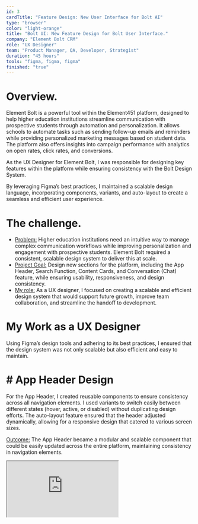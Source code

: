 ```yaml
---
id: 3
cardTitle: "Feature Design: New User Interface for Bolt AI"
type: "browser"
color: "light-orange"
title: "Bolt UI: New Feature Design for Bolt User Interface."
company: "Element Bolt CRM"
role: "UX Designer"
team: "Product Manager, QA, Developer, Strategist"
duration: "45 hours"
tools: "figma, figma, figma"
finished: "true"
---
```


<FullWidthImage
  src="/images/bolt-main.png"
  alt="Element Bolt Dashboard Interface"
/>

# Overview.

Element Bolt is a powerful tool within the Element451 platform, designed to help higher education institutions streamline communication with prospective students through automation and personalization. It allows schools to automate tasks such as sending follow-up emails and reminders while providing personalized marketing messages based on student data. The platform also offers insights into campaign performance with analytics on open rates, click rates, and conversions.

As the UX Designer for Element Bolt, I was responsible for designing key features within the platform while ensuring consistency with the Bolt Design System.

By leveraging Figma’s best practices, I maintained a scalable design language, incorporating components, variants, and auto-layout to create a seamless and efficient user experience.

# The challenge.

- <u>Problem:</u> Higher education institutions need an intuitive way to manage complex
  communication workflows while improving personalization and engagement with prospective
  students. Element Bolt required a consistent, scalable design system to deliver
  this at scale.
- <u>Project Goal:</u> Design new sections for the platform, including the App Header,
  Search Function, Content Cards, and Conversation (Chat) feature, while ensuring
  usability, responsiveness, and design consistency.
- <u>My role:</u> As a UX designer, I focused on creating a scalable and efficient
  design system that would support future growth, improve team collaboration, and
  streamline the handoff to development.

# My Work as a UX Designer

Using Figma’s design tools and adhering to its best practices, I ensured that the design system was not only scalable but also efficient and easy to maintain.

# # App Header Design

For the App Header, I created reusable components to ensure consistency across all navigation elements. I used variants to switch easily between different states (hover, active, or disabled) without duplicating design efforts. The auto-layout feature ensured that the header adjusted dynamically, allowing for a responsive design that catered to various screen sizes.

<u>Outcome:</u> The App Header became a modular and scalable component that could
be easily updated across the entire platform, maintaining consistency in navigation
elements.

<IFrame src="https://embed.figma.com/design/h2uduBPcH39Tdkii7Pud9v/Enric-UX-%2F-Product-Design?node-id=772-2188&embed-host=share" />

# # Search Function Design

For the Search Function, I utilized nested components to create a modular, flexible design that adapted across devices. Using Figma’s constraints and resizing features, I ensured that the search bar and dropdown results behaved responsively on desktop, tablet, and mobile devices.

I also used interactive components to prototype user interactions within Figma, allowing developers to experience the behavior of the search elements during the handoff.

<u>Outcome:</u> The search feature provided a consistent, responsive experience across
different devices, improving user engagement with search functionalities.

<IFrame src="https://embed.figma.com/design/h2uduBPcH39Tdkii7Pud9v/Enric-UX-%2F-Product-Design?node-id=773-14504&embed-host=share" />

# # Content Cards Design

For the Content Cards, I made extensive use of component properties and boolean variables to control the visibility of optional elements, such as completed tasks. By integrating nested components and auto-layout, I ensured that the cards dynamically adjusted to content changes without manual resizing.

<u>Outcome:</u> The content cards were scalable and efficient, allowing quick toggling
between different card types (conversations, tasks, documents) without the need for
separate components.

<IFrame src="https://embed.figma.com/design/h2uduBPcH39Tdkii7Pud9v/Enric-UX-%2F-Product-Design?node-id=772-2190&embed-host=share" />

# # Conversation (Chat) Feature Design

The Conversation (Chat) feature required a design that could simulate real-time interactions. I used smart animate within interactive components to prototype user flows such as typing indicators and message sending animations, providing a more realistic and engaging experience.

Additionally, I implemented design tokens within Figma to ensure consistency in color, typography, and spacing across the chat interface.

<u>Outcome:</u> The final chat design offered a seamless, interactive experience,
reflecting real-time communication and maintaining visual consistency.

<IFrame src="https://embed.figma.com/design/h2uduBPcH39Tdkii7Pud9v/Enric-UX-%2F-Product-Design?node-id=773-49812&embed-host=share" />

# Collaboration & Handoff.

Throughout the project, I prioritized clear communication and collaboration with developers:

- <u>Team Library:</u> I used Figma’s Team Library to share components across projects,
  ensuring that everyone on the team had access to the latest design assets.
- <u>Annotations & Prototypes:</u> I added detailed annotations to each component
  and created interactive prototypes in Figma, demonstrating user flow and behavior,
  which minimized back-and-forth during the developer handoff.
- <u>Design Tokens:</u> I used the Figma Tokens Plugin to export design tokens, allowing
  developers to directly reference these tokens in code, ensuring a smooth and accurate
  handoff.

<u>Outcome</u>: The development team benefited from well-documented designs,
with clear guidelines and reusable components that simplified the implementation
process.

# The Final Product.

The final design for Element Bolt was a fully responsive, scalable system that streamlined workflows and improved the user experience. Key features included:

- A modular App Header that dynamically adjusted to user interaction.
- A flexible Search Function with responsive behavior across devices.
- Content Cards that were easy to customize and maintain.
- A conversation (chat) feature with seamless, interactive animations.

<u>Outcome:</u> The design system ensured consistency across the platform while enabling
future scalability and easier maintenance for both designers and developers.

# Results & Impact.

- <u> Improved Scalability:</u> The use of reusable components and design tokens
  drastically reduced the time required to update features or add new ones.
- <u>Enhanced User Experience:</u> The responsive design of key features improved
  engagement across devices, particularly in mobile interactions.
- <u> Efficient Handoff:</u> By using Figma’s best practices and documentation, we
  streamlined the development process, reducing iteration time and improving design
  accuracy.
- <u>Improved SEO:</u> The redesigned content structure and optimized pages helped
  improve organic search traffic and increased the visibility of Handi-Lift’s services.
- <u>Better conversion rates:</u> The inclusion of clear CTAs and better-organized
  contact forms resulted in higher conversion opportunities, with more users submitting
  forms and requests for information.

# Reflection & Lessons Learned.

This project highlighted the importance of design systems in creating scalable and maintainable designs. By leveraging Figma’s full set of tools, we built a system that empowered both the design and development teams. Moving forward, I would continue to prioritize efficient collaboration, ensuring that the design-to-development handoff remains seamless and scalable.

<FullWidthImage
  src="https://images.milanote.com/milanote/ef4e137a-b8b7-4157-a064-39ba32151c29_UX-design-project-plan-example.png?auto=compress,format"
  alt="Element Bolt Dashboard Interface"
/>
<Caption>
  Lorem ipsum dolor sit amet, consectetur adipiscing elit. Mauris aliquet
  scelerisque mattis.
</Caption>

<TwoColumnImages
  images={[
    {
      src: "https://images.milanote.com/milanote/ef4e137a-b8b7-4157-a064-39ba32151c29_UX-design-project-plan-example.png?auto=compress,format",
      alt: "Workflow diagram",
    },
    {
      src: "https://images.milanote.com/milanote/ef4e137a-b8b7-4157-a064-39ba32151c29_UX-design-project-plan-example.png?auto=compress,format",
      alt: "Component library",
    },
  ]}
/>
<Caption>
  Lorem ipsum dolor sit amet, consectetur adipiscing elit. Mauris aliquet
  scelerisque mattis.
</Caption>

<ThreeColumnImages
  images={[
    {
      src: "https://images.milanote.com/milanote/ef4e137a-b8b7-4157-a064-39ba32151c29_UX-design-project-plan-example.png?auto=compress,format",
      alt: "Search interface",
    },
    {
      src: "https://images.milanote.com/milanote/ef4e137a-b8b7-4157-a064-39ba32151c29_UX-design-project-plan-example.png?auto=compress,format",
      alt: "Chat interface",
    },
    {
      src: "https://images.milanote.com/milanote/ef4e137a-b8b7-4157-a064-39ba32151c29_UX-design-project-plan-example.png?auto=compress,format",
      alt: "Control cards",
    },
  ]}
/>
<Caption>
  Lorem ipsum dolor sit amet, consectetur adipiscing elit. Mauris aliquet .
</Caption>
